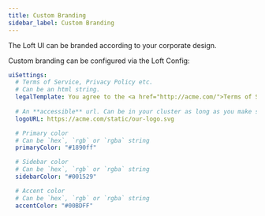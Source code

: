 ```yaml
---
title: Custom Branding
sidebar_label: Custom Branding
---
```


The Loft UI can be branded according to your corporate design. 

Custom branding can be configured via the Loft Config:
```yaml
uiSettings:
  # Terms of Service, Privacy Policy etc. 
  # Can be an html string.
  legalTemplate: You agree to the <a href="http://acme.com/">Terms of Service</a> 
  
  # An **accessible** url. Can be in your cluster as long as you make sure the UI can find it
  logoURL: https://acme.com/static/our-logo.svg

  # Primary color
  # Can be `hex`, `rgb` or `rgba` string
  primaryColor: "#1890ff"

  # Sidebar color
  # Can be `hex`, `rgb` or `rgba` string
  sidebarColor: "#001529"

  # Accent color
  # Can be `hex`, `rgb` or `rgba` string
  accentColor: "#00BDFF"
```
